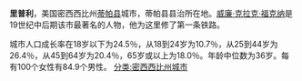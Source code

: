 {{unreferenced|time=2017-08-16T01:55:18+00:00}}
{{Infobox settlement
|official_name            = Ripley, Mississippi
|settlement_type          = [[City|City]]
|nickname                 = 
|motto                    = 

<!-- Images -->
|image_skyline            = 
|imagesize                = 
|image_caption            = 
|image_flag               = 
|image_seal               = 

<!-- Maps -->
|image_map = Tippah_County_Mississippi_Incorporated_and_Unincorporated_areas_Ripley_Highlighted.svg
|mapsize                  = 250px
|map_caption              = Location of Ripley, Mississippi
|image_map1               = 
|mapsize1                 = 
|map_caption1             = 

<!-- Location -->
|subdivision_type         = [[List_of_countries|Country]]
|subdivision_name         = [[United_States|United States]]
|subdivision_type1        = [[Political_divisions_of_the_United_States|State]]
|subdivision_name1        = [[Mississippi|Mississippi]]
|subdivision_type2        = [[List_of_counties_in_Mississippi|County]]
|subdivision_name2        = [[Tippah_County,_Mississippi|Tippah]]
|government_footnotes     = 
|government_type          = 
|leader_title             = Mayor
|leader_name              = Mr. Chris Marsalis 
|leader_title1            = 
|leader_name1             = 
|established_title        = 
|established_date         = 

<!-- Area -->
|unit_pref  =  Imperial
|area_footnotes           = 
|area_magnitude           = 
|area_total_km2           = 29.9
|area_land_km2            = 29.8
|area_water_km2           = 0.1
|area_total_sq_mi         = 11.5
|area_land_sq_mi          = 11.5
|area_water_sq_mi         = 0.0

<!-- Population -->
|population_as_of         = [[United_States_Census,_2000|2000]]
|population_footnotes     = 
|population_total         = 5478
|population_density_km2   = 184.1
|population_density_sq_mi = 476.8

<!-- General information -->
|timezone                 = [[North_American_Central_Time_Zone|Central (CST)]]
|utc_offset               = -6
|timezone_DST             = CDT
|utc_offset_DST           = -5
|elevation_footnotes      = 
|elevation_m              = 152
|elevation_ft             = 499
|latd = 34 |latm = 43 |lats = 57 |latNS = N
|longd = 88 |longm = 56 |longs = 49 |longEW = W
| coordinates_type = region:US_type:city
| coordinates_display = inline,title

<!-- Area/postal codes & others -->
|postal_code_type         = [[ZIP_code|ZIP code]]
|postal_code              = 38663
|area_code                = [[Area_code_662|662]]
|blank_name               = [[Federal_Information_Processing_Standard|FIPS code]]
|blank_info               = 28-62600
|blank1_name              = [[Geographic_Names_Information_System|GNIS]] feature ID
|blank1_info              = 0691645
|website                  = 
|footnotes                = 
}}
'''里普利'''，美国密西西比州[[蒂帕县_(密西西比州)|蒂帕县]]城市，蒂帕县县治所在地。[[威廉·克拉克·福克纳|威廉·克拉克·福克纳]]是19世纪中后期该市最著名的人物，他为这里修了第一条铁路。

城市人口成长率在18岁以下为24.5％，从18到24岁为10.7％，从25到44岁为26.4％，从45到64岁为20.4％，65岁或以上为18.0％。年龄中位数为36岁。每有100个女性有84.9个男性。
[[分类:密西西比州城市|分类:密西西比州城市]]